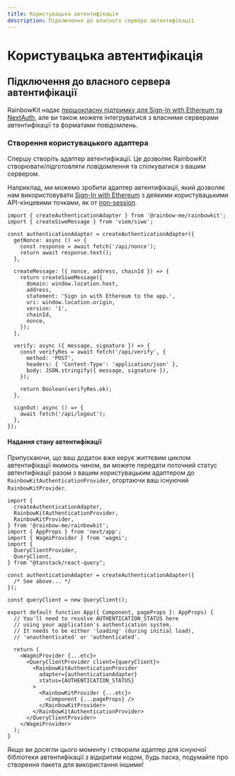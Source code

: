 ```yaml
---
title: Користувацька автентифікація
description: Підключення до власного сервера автентифікації
---
```


# Користувацька автентифікація

## Підключення до власного сервера автентифікації

RainbowKit надає [першокласну підтримку для Sign-In with Ethereum та NextAuth,](/docs/authentication#set-up-sign-in-with-ethereum-and-nextauth) але ви також можете інтегруватися з власними серверами автентифікації та форматами повідомлень.

### Створення користувацького адаптера

Спершу створіть адаптер автентифікації. Це дозволяє RainbowKit створювати/підготовляти повідомлення та спілкуватися з вашим сервером.

Наприклад, ми можемо зробити адаптер автентифікації, який дозволяє нам використовувати [Sign-In with Ethereum](https://login.xyz) з деякими користувацькими API-кінцевими точками, як от [iron-session](https://github.com/rainbow-me/rainbowkit/tree/main/examples/with-next-siwe-iron-session).

```tsx
import { createAuthenticationAdapter } from '@rainbow-me/rainbowkit';
import { createSiweMessage } from 'viem/siwe';

const authenticationAdapter = createAuthenticationAdapter({
  getNonce: async () => {
    const response = await fetch('/api/nonce');
    return await response.text();
  },

  createMessage: ({ nonce, address, chainId }) => {
    return createSiweMessage({
      domain: window.location.host,
      address,
      statement: 'Sign in with Ethereum to the app.',
      uri: window.location.origin,
      version: '1',
      chainId,
      nonce,
    });
  },

  verify: async ({ message, signature }) => {
    const verifyRes = await fetch('/api/verify', {
      method: 'POST',
      headers: { 'Content-Type': 'application/json' },
      body: JSON.stringify({ message, signature }),
    });

    return Boolean(verifyRes.ok);
  },

  signOut: async () => {
    await fetch('/api/logout');
  },
});
```

#### Надання стану автентифікації

Припускаючи, що ваш додаток вже керує життєвим циклом автентифікації якимось чином, ви можете передати поточний статус автентифікації разом з вашим користувацьким адаптером до `RainbowKitAuthenticationProvider`, огортаючи ваш існуючий `RainbowKitProvider`.

```tsx
import {
  createAuthenticationAdapter,
  RainbowKitAuthenticationProvider,
  RainbowKitProvider,
} from '@rainbow-me/rainbowkit';
import { AppProps } from 'next/app';
import { WagmiProvider } from 'wagmi';
import {
  QueryClientProvider,
  QueryClient,
} from "@tanstack/react-query";

const authenticationAdapter = createAuthenticationAdapter({
  /* See above... */
});

const queryClient = new QueryClient();

export default function App({ Component, pageProps }: AppProps) {
  // You'll need to resolve AUTHENTICATION_STATUS here
  // using your application's authentication system.
  // It needs to be either 'loading' (during initial load),
  // 'unauthenticated' or 'authenticated'.

  return (
    <WagmiProvider {...etc}>
      <QueryClientProvider client={queryClient}>
        <RainbowKitAuthenticationProvider
          adapter={authenticationAdapter}
          status={AUTHENTICATION_STATUS}
        >
          <RainbowKitProvider {...etc}>
            <Component {...pageProps} />
          </RainbowKitProvider>
        </RainbowKitAuthenticationProvider>
      </QueryClientProvider>
    </WagmiProvider>
  );
}
```

Якщо ви досягли цього моменту і створили адаптер для існуючої бібліотеки автентифікації з відкритим кодом, будь ласка, подумайте про створення пакета для використання іншими!

